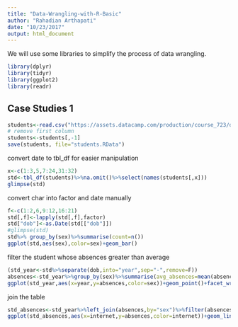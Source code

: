 ```yaml
---
title: "Data-Wrangling-with-R-Basic"
author: "Rahadian Arthapati"
date: "10/23/2017"
output: html_document
---
```


We will use some libraries to simplify the process of data wrangling.
```r
library(dplyr)
library(tidyr)
library(ggplot2)
library(readr)
```

## Case Studies 1
```r
students<-read.csv("https://assets.datacamp.com/production/course_723/datasets/students_with_dates.csv",stringsAsFactors = F)
# remove first column
students<-students[,-1]
save(students, file="students.RData")
```
convert date to tbl_df for easier manipulation
```r
x<-c(1:3,5,7:24,31:32)
std<-tbl_df(students)%>%na.omit()%>%select(names(students[,x]))
glimpse(std)
```
convert char into factor and date manually
```r
f<-c(1:2,6,9:12,16:21)
std[,f]<-lapply(std[,f],factor)
std["dob"]<-as.Date(std[["dob"]])
#glimpse(std)
std%>% group_by(sex)%>%summarise(count=n())
ggplot(std,aes(sex),color=sex)+geom_bar()
```
filter the student whose absences greater than average
```r
(std_year<-std%>%separate(dob,into="year",sep="-",remove=F))
absences<-std_year%>%group_by(sex)%>%summarise(avg_absences=mean(absences))
ggplot(std_year,aes(x=year,y=absences,color=sex))+geom_point()+facet_wrap(~ sex)
```
join the table
```r
std_absences<-std_year%>%left_join(absences,by="sex")%>%filter(absences>ceiling(avg_absences))
ggplot(std_absences,aes(x=internet,y=absences,color=internet))+geom_line()
```

